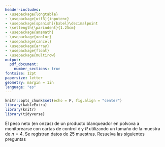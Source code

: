 ```yaml
---
header-includes:
- \usepackage{longtable}
- \usepackage[utf8]{inputenc}
- \usepackage[spanish]{babel}\decimalpoint
- \setlength{\parindent}{1.25cm}
- \usepackage{amsmath}
- \usepackage{xcolor}
- \usepackage{cancel}
- \usepackage{array}
- \usepackage{float}
- \usepackage{multirow}
output:
  pdf_document:
    number_sections: true
fontsize: 12pt
papersize: letter
geometry: margin = 1in
language: "es"
---
```


```r
knitr::opts_chunk$set(echo = F, fig.align = "center")
library(kableExtra)
library(knitr)
library(tidyverse)
```

\input{titlepage}
\thispagestyle{empty}
\tableofcontents

\newpage

\pagestyle{myheadings}
\setcounter{page}{3}

<!-- Juanjo ------------------------------------------------------ -->

\section{Ejercicio 1}

El peso neto (en onzas) de un producto blanqueador en polvova a monitorearse
con cartas de control $\bar{x}$ y $R$ utilizando un tamaño de la muestra de 
$n = 4$. Se registran datos de 25 muestras. Resuelva las siguientes preguntas

<!-- Gaviria ----------------------------------------------------- -->

\section{Ejercicio 2}


<!-- Juanjo ------------------------------------------------------ -->

\section{Ejercicio 5}

<!-- Simon ------------------------------------------------------- -->

\section{Ejercicio 6}